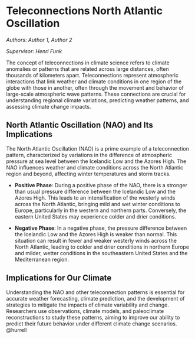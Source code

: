 # Teleconnections North Atlantic Oscillation {#nao}

*Authors: Author 1, Author 2*

*Supervisor: Henri Funk*

The concept of teleconnections in climate science refers to climate anomalies or patterns that are related across large distances, often thousands of kilometers apart. Teleconnections represent atmospheric interactions that link weather and climate conditions in one region of the globe with those in another, often through the movement and behavior of large-scale atmospheric wave patterns. These connections are crucial for understanding regional climate variations, predicting weather patterns, and assessing climate change impacts.

## North Atlantic Oscillation (NAO) and Its Implications

The North Atlantic Oscillation (NAO) is a prime example of a teleconnection pattern, characterized by variations in the difference of atmospheric pressure at sea level between the Icelandic Low and the Azores High. The NAO influences weather and climate conditions across the North Atlantic region and beyond, affecting winter temperatures and storm tracks.

- **Positive Phase**: During a positive phase of the NAO, there is a stronger than usual pressure difference between the Icelandic Low and the Azores High. This leads to an intensification of the westerly winds across the North Atlantic, bringing mild and wet winter conditions to Europe, particularly in the western and northern parts. Conversely, the eastern United States may experience colder and drier conditions.

- **Negative Phase**: In a negative phase, the pressure difference between the Icelandic Low and the Azores High is weaker than normal. This situation can result in fewer and weaker westerly winds across the North Atlantic, leading to colder and drier conditions in northern Europe and milder, wetter conditions in the southeastern United States and the Mediterranean region.

## Implications for Our Climate

Understanding the NAO and other teleconnection patterns is essential for accurate weather forecasting, climate prediction, and the development of strategies to mitigate the impacts of climate variability and change. Researchers use observations, climate models, and paleoclimate reconstructions to study these patterns, aiming to improve our ability to predict their future behavior under different climate change scenarios.
@hurrell